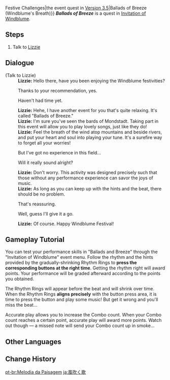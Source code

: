 {{About|the event quest in [[Version 1.4]]|the event challenge|Invitation of Windblume/Festive Challenges#Ballads of Breeze{{!}}Festive Challenges|the event quest in [[Version 3.5]]|Ballads of Breeze (Windblume's Breath)}}
{{Quest Infobox
|id            = 70658
|image         = 
|type          = World
|event_name    = Invitation of Windblume
|requirement   = Complete [[Ode to Flower and Cloud]]
|startLocation = [[Mondstadt]]
|prev          = 
|next          = 
|exp           = 
|mora          = 20,000
|primogems     = 
|other         = {{Card|Hero's Wit|2}}
|characters    = Lizzie; Traveler
|region        = Mondstadt
|area          = Starfell Valley
}}
'''''Ballads of Breeze''''' is a quest in [[Invitation of Windblume]].

==Steps==
#Talk to [[Lizzie]]

==Dialogue==
{{Quest Description|During the Windblume Festival, the area around Mondstadt will play host to all sorts of interesting activities. The Knights of Favonius' Lizzie would like to introduce you to one of the highlights of this event &mdash; "Ballads of Breeze."}}
{{Dialogue start}}
;(Talk to Lizzie)
:'''Lizzie:''' Hello there, have you been enjoying the Windblume festivities?
:{{DIcon}} Thanks to your recommendation, yes.
:{{DIcon}} Haven't had time yet.
:'''Lizzie:''' Hehe, I have another event for you that's quite relaxing. It's called "Ballads of Breeze."
:'''Lizzie:''' I'm sure you've seen the bards of Mondstadt. Taking part in this event will allow you to play lovely songs, just like they do!
:'''Lizzie:''' Feel the breath of the wind atop mountains and beside rivers, and put your heart and soul into playing your tune. It's a surefire way to forget all your worries!
:{{DIcon}} But I've got no experience in this field...
:{{DIcon}} Will it really sound alright?
:'''Lizzie:''' Don't worry. This activity was designed precisely such that those without any performance experience can savor the joys of music.
:'''Lizzie:''' As long as you can keep up with the hints and the beat, there should be no problem.
:{{DIcon}} That's reassuring.
:{{DIcon}} Well, guess I'll give it a go.
:'''Lizzie:''' Of course. Happy Windblume Festival!
{{Dialogue end}}

==Gameplay Tutorial==
You can test your performance skills in "Ballads and Breeze" through the "Invitation of Windblume" event menu. Follow the rhythm and the hints provided by the gradually-shrinking Rhythm Rings to '''press the corresponding buttons at the right time'''. Getting the rhythm right will award points. Your performance will be graded afterward according to the points you obtained.

The Rhythm Rings will appear before the beat and will shrink over time. When the Rhythm Rings '''aligns precisely''' with the button press area, it is time to press the button and play some music! But get it wrong and you'll miss the beat...

Accurate play allows you to increase the Combo count. When your Combo count reaches a certain point, accurate play will award more points. Watch out though &mdash; a missed note will send your Combo count up in smoke...

==Other Languages==
{{Other Languages
|en      = Ballads of Breeze
|zhs     = 风物之歌
|zhs_rm  = Fēngwù zhī Gē
|zht     = 風物之歌
|zht_rm  = Fēngwù zhī Gē
|zh_tl   = Song of Scenery
|ja      = 風吹く歌
|ja_rm   = Kaze Fuku Uta
|ja_tl   = Songs of Wind Blowing
|ko      = 바람의 노래
|ko_rm   = Baram-ui Norae
|ko_tl   = Song of Wind
|es      = Baladas del viento
|es_tl   = Ballads of the Wind
|fr      = L'air du vent
|fr_tl   = Air of the Wind
|ru      = Песнь ветров
|ru_tl   = Song of Winds
|th      = บทเพลงแห่งวายุ
|th_rm   = Botplaeng haeng Wayu
|th_tl   = Lyrics of the Wind
|vi      = Bài Ca Của Gió
|vi_tl   = Song of the Wind
|de      = Lied der Landschaft
|de_tl   = Song of the Landscape
|id      = Nyanyian Angin Merdu
|id_tl   = Beautiful Wind Melody
|pt      = Melodia da Paisagem
|pt_tl   = Melody of the Lanscape
|tr      = Rüzgarın Şarkıları
|tr_tl   = 
|it      = Arie di vento e musica
|it_tl   = 
}}

==Change History==
{{Change History|1.4}}

[[pt-br:Melodia da Paisagem]]
[[ja:風吹く歌]]
